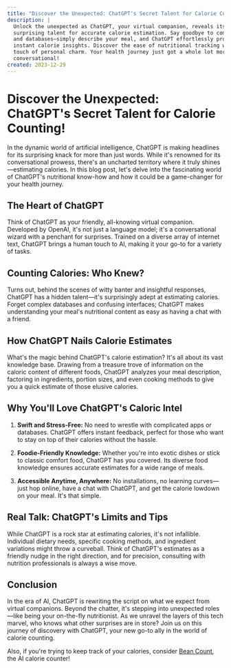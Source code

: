 ```yaml
---
title: "Discover the Unexpected: ChatGPT's Secret Talent for Calorie Counting!"
description: |
  Unlock the unexpected as ChatGPT, your virtual companion, reveals its
  surprising talent for accurate calorie estimation. Say goodbye to complex apps
  and databases—simply describe your meal, and ChatGPT effortlessly provides
  instant calorie insights. Discover the ease of nutritional tracking with a
  touch of personal charm. Your health journey just got a whole lot more
  conversational!
created: 2023-12-29
---
```


# Discover the Unexpected: ChatGPT's Secret Talent for Calorie Counting!

In the dynamic world of artificial intelligence, ChatGPT is making headlines for
its surprising knack for more than just words. While it's renowned for its
conversational prowess, there's an uncharted territory where it truly
shines—estimating calories. In this blog post, let's delve into the fascinating
world of ChatGPT's nutritional know-how and how it could be a game-changer for
your health journey.

## The Heart of ChatGPT

Think of ChatGPT as your friendly, all-knowing virtual companion. Developed by
OpenAI, it's not just a language model; it's a conversational wizard with a
penchant for surprises. Trained on a diverse array of internet text, ChatGPT
brings a human touch to AI, making it your go-to for a variety of tasks.

## Counting Calories: Who Knew?

Turns out, behind the scenes of witty banter and insightful responses, ChatGPT
has a hidden talent—it's surprisingly adept at estimating calories. Forget
complex databases and confusing interfaces; ChatGPT makes understanding your
meal's nutritional content as easy as having a chat with a friend.

## How ChatGPT Nails Calorie Estimates

What's the magic behind ChatGPT's calorie estimation? It's all about its vast
knowledge base. Drawing from a treasure trove of information on the caloric
content of different foods, ChatGPT analyzes your meal description, factoring in
ingredients, portion sizes, and even cooking methods to give you a quick
estimate of those elusive calories.

## Why You'll Love ChatGPT's Caloric Intel

1. **Swift and Stress-Free:**
   No need to wrestle with complicated apps or databases. ChatGPT offers instant feedback, perfect for those who want to stay on top of their calories without the hassle.

2. **Foodie-Friendly Knowledge:**
   Whether you're into exotic dishes or stick to classic comfort food, ChatGPT has you covered. Its diverse food knowledge ensures accurate estimates for a wide range of meals.

3. **Accessible Anytime, Anywhere:**
   No installations, no learning curves—just hop online, have a chat with ChatGPT, and get the calorie lowdown on your meal. It's that simple.

## Real Talk: ChatGPT's Limits and Tips

While ChatGPT is a rock star at estimating calories, it's not infallible.
Individual dietary needs, specific cooking methods, and ingredient variations
might throw a curveball. Think of ChatGPT's estimates as a friendly nudge in the
right direction, and for precision, consulting with nutrition professionals is
always a wise move.

## Conclusion

In the era of AI, ChatGPT is rewriting the script on what we expect from virtual
companions. Beyond the chatter, it's stepping into unexpected roles—like being
your on-the-fly nutritionist. As we unravel the layers of this tech marvel, who
knows what other surprises are in store? Join us on this journey of discovery
with ChatGPT, your new go-to ally in the world of calorie counting.

Also, if you're trying to keep track of your calories, consider [Bean
Count](https://beancount.bot), the AI calorie counter!
